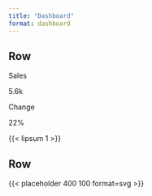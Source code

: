 ```yaml
---
title: "Dashboard"
format: dashboard
---
```


## Row

::: {.valuebox icon="currency-dollar" color="primary"}
Sales

5.6k
:::

::: {.valuebox icon="graph-up" color="primary"}
Change

22%
:::

{{< lipsum 1 >}}

## Row

{{< placeholder 400 100 format=svg >}}
